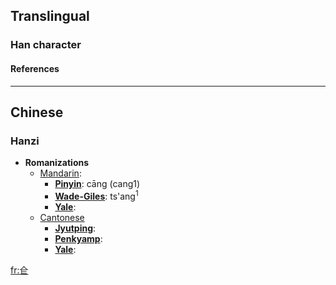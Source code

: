 ==Translingual==
===Han character===
{{Han char|rad=人|as=04|sn=6|four=|canj=人尸一 (OSM)}}
====References====
{{Han ref|kx=0094.230|dkj=00415|dj=0200.140|hdz=10116.050|uh=4EFA|ud=20218}}
----

==Chinese==
===Hanzi===


* '''Romanizations'''
** [[Mandarin]]:
*** '''[[Pinyin]]''': cāng (cang1)
*** '''[[Wade-Giles]]''': ts'ang<sup>1</sup>
*** '''[[Yale]]''': 
**[[Cantonese]]
***'''[[Jyutping]]''':
***'''[[Penkyamp]]''': 
***'''[[Yale]]''': 




[[fr:仺]]